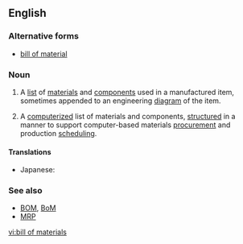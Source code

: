 ==English==
{{wikipedia}}

===Alternative forms===
* [[bill of material]]

===Noun===
{{en-noun|head=[[bill]] [[of]] [[material]]s|bills of materials}}  

# {{context|manufacturing|design engineering}} A [[list]] of [[materials]] and [[components]] used in a manufactured item, sometimes appended to an engineering [[diagram]] of the item.
# {{context|manufacturing|computing}} A [[computerize]]d list of materials and components, [[structure]]d in a manner to support computer-based materials [[procurement]] and production [[scheduling]].

====Translations====
{{trans-top|a list of materials and components}}
* Japanese: {{t-|ja|部品表|tr=buhinhyō}}
{{trans-mid}}
{{trans-bottom}}

===See also===
* [[BOM]], [[BoM]]
* [[MRP]]

[[vi:bill of materials]]